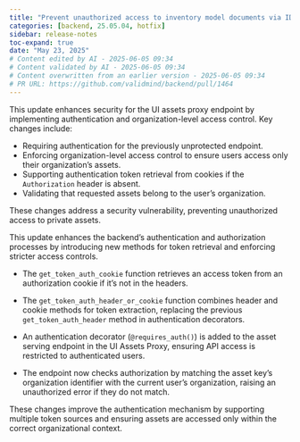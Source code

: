 ```yaml
---
title: "Prevent unauthorized access to inventory model documents via IDOR vulnerability (#1464)"
categories: [backend, 25.05.04, hotfix]
sidebar: release-notes
toc-expand: true
date: "May 23, 2025"
# Content edited by AI - 2025-06-05 09:34
# Content validated by AI - 2025-06-05 09:34
# Content overwritten from an earlier version - 2025-06-05 09:34
# PR URL: https://github.com/validmind/backend/pull/1464
---
```


This update enhances security for the UI assets proxy endpoint by implementing authentication and organization-level access control. Key changes include:

- Requiring authentication for the previously unprotected endpoint.
- Enforcing organization-level access control to ensure users access only their organization's assets.
- Supporting authentication token retrieval from cookies if the `Authorization` header is absent.
- Validating that requested assets belong to the user's organization.

These changes address a security vulnerability, preventing unauthorized access to private assets.

This update enhances the backend's authentication and authorization processes by introducing new methods for token retrieval and enforcing stricter access controls. 

- The `get_token_auth_cookie` function retrieves an access token from an authorization cookie if it's not in the headers.

- The `get_token_auth_header_or_cookie` function combines header and cookie methods for token extraction, replacing the previous `get_token_auth_header` method in authentication decorators.

- An authentication decorator (`@requires_auth()`) is added to the asset serving endpoint in the UI Assets Proxy, ensuring API access is restricted to authenticated users.

- The endpoint now checks authorization by matching the asset key's organization identifier with the current user's organization, raising an unauthorized error if they do not match.

These changes improve the authentication mechanism by supporting multiple token sources and ensuring assets are accessed only within the correct organizational context.